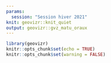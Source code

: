 ```yaml
---
params:
  session: "Session hiver 2021"
knit: geovizr::knit_quiet
output: geovizr::gvz_matu_oraux
---
```


```r
library(geovizr)
knitr::opts_chunk$set(echo = TRUE)
knitr::opts_chunk$set(warning = FALSE)


```



